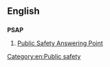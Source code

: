 ==English==

==={{acronym-old}}===
'''PSAP'''

# [[w:Public-safety answering point|Public Safety Answering Point]]

[[Category:en:Public safety]]